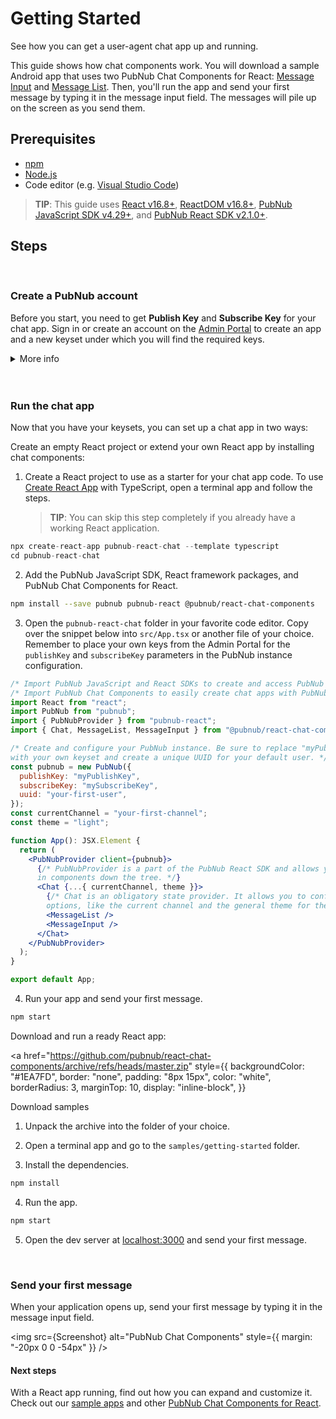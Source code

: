 
<Meta title="Introduction/Getting Started" />

# Getting Started

See how you can get a user-agent chat app up and running.

This guide shows how chat components work. You will download a sample Android app that uses two PubNub Chat Components for React: [Message Input](https://pubnub.github.io/react-chat-components/docs/?path=/docs/components-message-input--default)
and
[Message List](https://pubnub.github.io/react-chat-components/docs/?path=/docs/components-message-list--default). Then, you'll run the app and send your first message by typing it in the message input field. The messages will pile up on the screen as you send them.

## Prerequisites

- [npm](https://docs.npmjs.com/cli/v6/commands/npm-install)
- [Node.js](https://nodejs.org/en/download/)
- Code editor (e.g. [Visual Studio Code](https://code.visualstudio.com/download))

> **TIP**: This guide uses [React v16.8+](https://www.npmjs.com/package/react/v/16.8.0), [ReactDOM v16.8+](https://www.npmjs.com/package/react-dom), [PubNub JavaScript SDK v4.29+](https://www.pubnub.com/docs/sdks/javascript/), and [PubNub React SDK v2.1.0+](https://www.pubnub.com/docs/chat/react/setup).

## Steps

<br />

### Create a PubNub account

Before you start, you need to get **Publish Key** and **Subscribe Key** for your chat app. Sign in
or create an account on the [Admin Portal](https://dashboard.pubnub.com/) to create an app and a new
keyset under which you will find the required keys.

<details><summary style={{ cursor: "pointer" }}>More info</summary>
<p>

> **TIP**: When you create a new app on the Admin Portal, the first set of keys is generated
> automatically, but a single app can have as many keysets as you like. We recommend that you create
> separate keysets for production and test environments. There are some of the functionalities you
> might need to enable on your keyset depending on the use case, but they won't be required to
> complete this Getting Started guide. These options include:

- [**PRESENCE**](https://www.pubnub.com/docs/sdks/javascript/api-reference/presence) to monitor the
  subscribers of channels and delivers information on their real-time status
- [**STORAGE & PLAYBACK**](https://www.pubnub.com/docs/sdks/javascript/api-reference/storage-and-playback)
  (including correct **Retention**) to persist all messages as they're published.
- [**OBJECTS**](https://www.pubnub.com/docs/sdks/javascript/api-reference/objects) to easily store
  metadata about your application users and channels, and their membership associations, without the
  need to stand up your own databases. When using this feature, make sure you select a geographical
  region corresponding to most users of your application and to have these enabled: **User Metadata
  Events**, **Channel Metadata Events**, and **Membership Events**.

</p>
</details>

<br />
<br />

### Run the chat app

Now that you have your keysets, you can set up a chat app in two ways:

<Tabs>
<Tab label="Create or extend existing app">

Create an empty React project or extend your own React app by installing chat components:

1. Create a React project to use as a starter for your chat app code. To use
   [Create React App](https://create-react-app.dev/) with TypeScript, open a terminal app and follow
   the steps.

   > **TIP**: You can skip this step completely if you already have a working React application.

```js
npx create-react-app pubnub-react-chat --template typescript
cd pubnub-react-chat
```

2. Add the PubNub JavaScript SDK, React framework packages, and PubNub Chat Components for React.

```sh
npm install --save pubnub pubnub-react @pubnub/react-chat-components
```

3. Open the `pubnub-react-chat` folder in your favorite code editor. Copy over the snippet below
   into `src/App.tsx` or another file of your choice. Remember to place your own keys from the Admin
   Portal for the `publishKey` and `subscribeKey` parameters in the PubNub instance configuration.

```jsx
/* Import PubNub JavaScript and React SDKs to create and access PubNub instance accross your app. */
/* Import PubNub Chat Components to easily create chat apps with PubNub. */
import React from "react";
import PubNub from "pubnub";
import { PubNubProvider } from "pubnub-react";
import { Chat, MessageList, MessageInput } from "@pubnub/react-chat-components";

/* Create and configure your PubNub instance. Be sure to replace "myPublishKey" and "mySubscribeKey"
with your own keyset and create a unique UUID for your default user. */
const pubnub = new PubNub({
  publishKey: "myPublishKey",
  subscribeKey: "mySubscribeKey",
  uuid: "your-first-user",
});
const currentChannel = "your-first-channel";
const theme = "light";

function App(): JSX.Element {
  return (
    <PubNubProvider client={pubnub}>
      {/* PubNubProvider is a part of the PubNub React SDK and allows you to access PubNub instance
      in components down the tree. */}
      <Chat {...{ currentChannel, theme }}>
        {/* Chat is an obligatory state provider. It allows you to configure some common component
        options, like the current channel and the general theme for the app. */}
        <MessageList />
        <MessageInput />
      </Chat>
    </PubNubProvider>
  );
}

export default App;
```

4. Run your app and send your first message.

```sh
npm start
```

</Tab>
<Tab label="Download starter">

Download and run a ready React app:

<a
  href="https://github.com/pubnub/react-chat-components/archive/refs/heads/master.zip"
  style={{
    backgroundColor: "#1EA7FD",
    border: "none",
    padding: "8px 15px",
    color: "white",
    borderRadius: 3,
    marginTop: 10,
    display: "inline-block",
  }}
>
  Download samples
</a>

1. Unpack the archive into the folder of your choice.

2. Open a terminal app and go to the `samples/getting-started` folder.
3. Install the dependencies.

```sh
npm install
```

4. Run the app.

```sh
npm start
```

5. Open the dev server at [localhost:3000](http://localhost:3000) and send your first message.

</Tab>
</Tabs>

<br />

### Send your first message

When your application opens up, send your first message by typing it in the message input field.

<img src={Screenshot} alt="PubNub Chat Components" style={{ margin: "-20px 0 0 -54px" }} />

#### Next steps

With a React app running, find out how you can expand and customize it. Check out our
[sample apps](https://pubnub.github.io/react-chat-components/samples) and other
[PubNub Chat Components for React](https://pubnub.github.io/react-chat-components/docs/?path=/docs/components-chat-provider--default).
